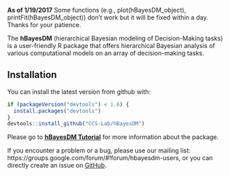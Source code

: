 **As of 1/19/2017** Some functions (e.g., plot(hBayesDM_object), printFit(hBayesDM_object)) don't work but it will be fixed within a day. Thanks for your patience. 



The **hBayesDM** (hierarchical Bayesian modeling of Decision-Making tasks) is a user-friendly R package that offers hierarchical Bayesian analysis of various computational models on an array of decision-making tasks. 


Installation
------------

You can install the latest version from github with:

``` r
if (packageVersion("devtools") < 1.6) {
  install.packages("devtools")
}
devtools::install_github("CCS-Lab/hBayesDM")
```

Please go to **[hBayesDM Tutorial](http://rpubs.com/CCSL/hBayesDM)** for more information about the package.


If you encounter a problem or a bug, please use our mailing list: https://groups.google.com/forum/#!forum/hbayesdm-users, or you can directly create an issue on [GitHub](https://github.com/CCS-Lab/hBayesDM/issues/new). 

